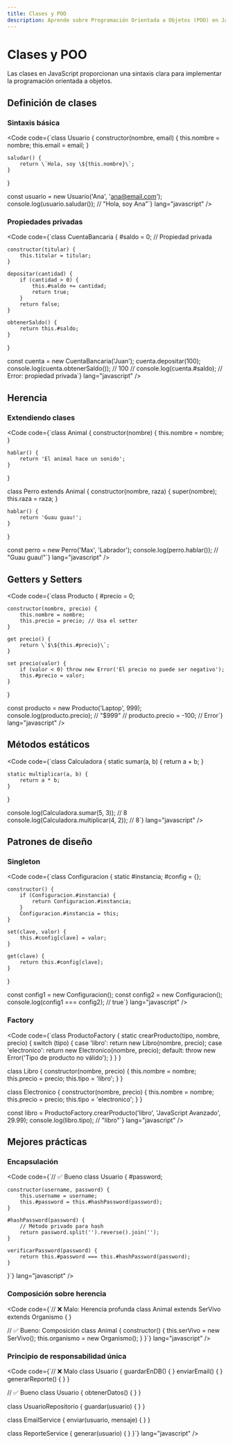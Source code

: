 ```yaml
---
title: Clases y POO
description: Aprende sobre Programación Orientada a Objetos (POO) en JavaScript usando clases, herencia, encapsulación y más.
---
```



# Clases y POO <Badge text="Fundamental" variant="success" />

<Aside type="tip">
  Las clases en JavaScript proporcionan una sintaxis clara para implementar la programación orientada a objetos.
</Aside>

## Definición de clases <Badge text="Básico" variant="note" />

### Sintaxis básica
<Code code={`class Usuario {
    constructor(nombre, email) {
        this.nombre = nombre;
        this.email = email;
    }

    saludar() {
        return \`Hola, soy \${this.nombre}\`;
    }
}

const usuario = new Usuario('Ana', 'ana@email.com');
console.log(usuario.saludar()); // "Hola, soy Ana"`} lang="javascript" />

### Propiedades privadas
<Code code={`class CuentaBancaria {
    #saldo = 0;  // Propiedad privada
    
    constructor(titular) {
        this.titular = titular;
    }
    
    depositar(cantidad) {
        if (cantidad > 0) {
            this.#saldo += cantidad;
            return true;
        }
        return false;
    }
    
    obtenerSaldo() {
        return this.#saldo;
    }
}

const cuenta = new CuentaBancaria('Juan');
cuenta.depositar(100);
console.log(cuenta.obtenerSaldo()); // 100
// console.log(cuenta.#saldo); // Error: propiedad privada`} lang="javascript" />

## Herencia <Badge text="Avanzado" variant="note" />

### Extendiendo clases
<Code code={`class Animal {
    constructor(nombre) {
        this.nombre = nombre;
    }
    
    hablar() {
        return 'El animal hace un sonido';
    }
}

class Perro extends Animal {
    constructor(nombre, raza) {
        super(nombre);
        this.raza = raza;
    }
    
    hablar() {
        return 'Guau guau!';
    }
}

const perro = new Perro('Max', 'Labrador');
console.log(perro.hablar()); // "Guau guau!"`} lang="javascript" />

## Getters y Setters <Badge text="Intermedio" variant="note" />

<Code code={`class Producto {
    #precio = 0;
    
    constructor(nombre, precio) {
        this.nombre = nombre;
        this.precio = precio; // Usa el setter
    }
    
    get precio() {
        return \`$\${this.#precio}\`;
    }
    
    set precio(valor) {
        if (valor < 0) throw new Error('El precio no puede ser negativo');
        this.#precio = valor;
    }
}

const producto = new Producto('Laptop', 999);
console.log(producto.precio); // "$999"
// producto.precio = -100; // Error`} lang="javascript" />

## Métodos estáticos <Badge text="Avanzado" variant="note" />

<Code code={`class Calculadora {
    static sumar(a, b) {
        return a + b;
    }
    
    static multiplicar(a, b) {
        return a * b;
    }
}

console.log(Calculadora.sumar(5, 3));      // 8
console.log(Calculadora.multiplicar(4, 2)); // 8`} lang="javascript" />

## Patrones de diseño <Badge text="Avanzado" variant="danger" />

### Singleton
<Code code={`class Configuracion {
    static #instancia;
    #config = {};
    
    constructor() {
        if (Configuracion.#instancia) {
            return Configuracion.#instancia;
        }
        Configuracion.#instancia = this;
    }
    
    set(clave, valor) {
        this.#config[clave] = valor;
    }
    
    get(clave) {
        return this.#config[clave];
    }
}

const config1 = new Configuracion();
const config2 = new Configuracion();
console.log(config1 === config2); // true`} lang="javascript" />

### Factory
<Code code={`class ProductoFactory {
    static crearProducto(tipo, nombre, precio) {
        switch (tipo) {
            case 'libro':
                return new Libro(nombre, precio);
            case 'electronico':
                return new Electronico(nombre, precio);
            default:
                throw new Error('Tipo de producto no válido');
        }
    }
}

class Libro {
    constructor(nombre, precio) {
        this.nombre = nombre;
        this.precio = precio;
        this.tipo = 'libro';
    }
}

class Electronico {
    constructor(nombre, precio) {
        this.nombre = nombre;
        this.precio = precio;
        this.tipo = 'electronico';
    }
}

const libro = ProductoFactory.crearProducto('libro', 'JavaScript Avanzado', 29.99);
console.log(libro.tipo); // "libro"`} lang="javascript" />

## Mejores prácticas <Badge text="Recomendado" variant="tip" />

### Encapsulación
<Code code={`// ✅ Bueno
class Usuario {
    #password;
    
    constructor(username, password) {
        this.username = username;
        this.#password = this.#hashPassword(password);
    }
    
    #hashPassword(password) {
        // Método privado para hash
        return password.split('').reverse().join('');
    }
    
    verificarPassword(password) {
        return this.#password === this.#hashPassword(password);
    }
}`} lang="javascript" />

### Composición sobre herencia
<Code code={`// ❌ Malo: Herencia profunda
class Animal extends SerVivo extends Organismo { }

// ✅ Bueno: Composición
class Animal {
    constructor() {
        this.serVivo = new SerVivo();
        this.organismo = new Organismo();
    }
}`} lang="javascript" />

### Principio de responsabilidad única
<Code code={`// ❌ Malo
class Usuario {
    guardarEnDB() { }
    enviarEmail() { }
    generarReporte() { }
}

// ✅ Bueno
class Usuario {
    obtenerDatos() { }
}

class UsuarioRepositorio {
    guardar(usuario) { }
}

class EmailService {
    enviar(usuario, mensaje) { }
}

class ReporteService {
    generar(usuario) { }
}`} lang="javascript" />
